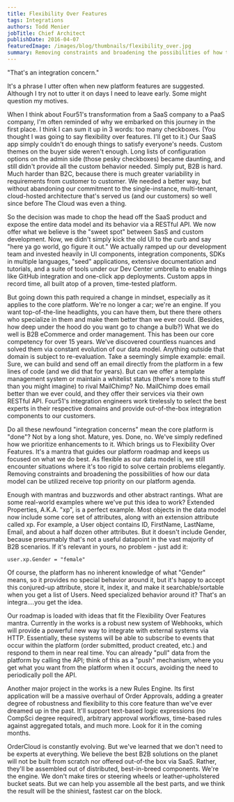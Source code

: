 ```yaml
---
title: Flexibility Over Features
tags: Integrations
authors: Todd Menier
jobTitle: Chief Architect
publishDate: 2016-04-07
featuredImage: /images/blog/thumbnails/flexibility_over.jpg
summary: Removing constraints and broadening the possibilities of how the OrderCloud data model can be utilized allows you to leverage best-in-breed components.
---
```


"That's an integration concern."

It's a phrase I utter often when new platform features are suggested. Although I try not to utter it on days I need to leave early. Some might question my motives.

When I think about Four51's transformation from a SaaS company to a PaaS company, I'm often reminded of why we embarked on this journey in the first place. I think I can sum it up in 3 words: too many checkboxes. (You thought I was going to say flexibility over features. I'll get to it.) Our SaaS app simply couldn't do enough things to satisfy everyone's needs. Custom themes on the buyer side weren't enough. Long lists of configuration options on the admin side (those pesky checkboxes) became daunting, and still didn't provide all the custom behavior needed. Simply put, B2B is hard. Much harder than B2C, because there is much greater variability in requirements from customer to customer. We needed a better way, but without abandoning our commitment to the single-instance, multi-tenant, cloud-hosted architecture that's served us (and our customers) so well since before The Cloud was even a thing.

So the decision was made to chop the head off the SaaS product and expose the entire data model and its behavior via a RESTful API. We now offer what we believe is the "sweet spot" between SasS and custom development. Now, we didn't simply kick the old UI to the curb and say "here ya go world, go figure it out." We actually ramped up our development team and invested heavily in UI components, integration components, SDKs in multiple languages, "seed" applications, extensive documentation and tutorials, and a suite of tools under our Dev Center umbrella to enable things like GitHub integration and one-click app deployments. Custom apps in record time, all built atop of a proven, time-tested platform.

But going down this path required a change in mindset, especially as it applies to the core platform. We're no longer a car; we're an engine. If you want top-of-the-line headlights, you can have them, but there there others who specialize in them and make them better than we ever could. (Besides, how deep under the hood do you want go to change a bulb?) What we do well is B2B eCommerce and order management. This has been our core competency for over 15 years. We've discovered countless nuances and solved them via constant evolution of our data model. Anything outside that domain is subject to re-evaluation. Take a seemingly simple example: email. Sure, we can build and send off an email directly from the platform in a few lines of code (and we did that for years). But can we offer a template management system or maintain a whitelist status (there's more to this stuff than you might imagine) to rival MailChimp? No. MailChimp does email better than we ever could, and they offer their services via their own RESTful API. Four51's integration engineers work tirelessly to select the best experts in their respective domains and provide out-of-the-box integration components to our customers.

Do all these newfound "integration concerns" mean the core platform is "done"? Not by a long shot. Mature, yes. Done, no. We've simply redefined how we prioritize enhancements to it. Which brings us to Flexibility Over Features. It's a mantra that guides our platform roadmap and keeps us focused on what we do best. As flexible as our data model is, we still encounter situations where it's too rigid to solve certain problems elegantly. Removing constraints and broadening the possibilities of how our data model can be utilized receive top priority on our platform agenda.

Enough with mantras and buzzwords and other abstract rantings. What are some real-world examples where we've put this idea to work? Extended Properties, A.K.A. "xp", is a perfect example. Most objects in the data model now include some core set of attributes, along with an extension attribute called xp. For example, a User object contains ID, FirstName, LastName, Email, and about a half dozen other attributes. But it doesn't include Gender, because presumably that's not a useful datapoint in the vast majority of B2B scenarios. If it's relevant in yours, no problem - just add it:

`user.xp.Gender = "female"`

Of course, the platform has no inherent knowledge of what "Gender" means, so it provides no special behavior around it, but it's happy to accept this conjured-up attribute, store it, index it, and make it searchable/sortable when you get a list of Users. Need specialized behavior around it? That's an integra….you get the idea.

Our roadmap is loaded with ideas that fit the Flexibility Over Features mantra. Currently in the works is a robust new system of Webhooks, which will provide a powerful new way to integrate with external systems via HTTP. Essentially, these systems will be able to subscribe to events that occur within the platform (order submitted, product created, etc.) and respond to them in near real time. You can already "pull" data from the platform by calling the API; think of this as a "push" mechanism, where you get what you want from the platform when it occurs, avoiding the need to periodically poll the API.

Another major project in the works is a new Rules Engine. Its first application will be a massive overhaul of Order Approvals, adding a greater degree of robustness and flexibility to this core feature than we've ever dreamed up in the past. It'll support text-based logic expressions (no CompSci degree required), arbitrary approval workflows, time-based rules against aggregated totals, and much more. Look for it in the coming months.

OrderCloud is constantly evolving. But we've learned that we don't need to be experts at everything. We believe the best B2B solutions on the planet will not be built from scratch nor offered out-of-the box via SaaS. Rather, they'll be assembled out of distributed, best-in-breed components. We're the engine. We don't make tires or steering wheels or leather-upholstered bucket seats. But we can help you assemble all the best parts, and we think the result will be the shiniest, fastest car on the block.
